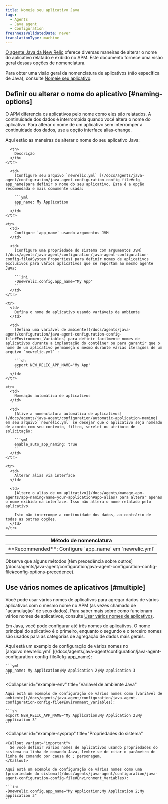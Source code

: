 ```yaml
---
title: Nomeie seu aplicativo Java
tags:
  - Agents
  - Java agent
  - Configuration
freshnessValidatedDate: never
translationType: machine
---
```


[O agente Java da New Relic](/docs/agents/java-agent/getting-started/introduction-new-relic-java) oferece diversas maneiras de alterar o nome do aplicativo relatado e exibido no APM. Este documento fornece uma visão geral dessas opções de nomenclatura.

Para obter uma visão geral da nomenclatura de aplicativos <InlinePopover type="apm"/>(não específica de Java), consulte [Nomeie seu aplicativo](/docs/agents/manage-apm-agents/app-naming/name-your-application).

## Definir ou alterar o nome do aplicativo [#naming-options]

O APM diferencia os aplicativos pelo nome como eles são relatados. A continuidade dos dados é interrompida quando você altera o nome do aplicativo. Para alterar o nome de um aplicativo sem interromper a continuidade dos dados, use a opção interface alias-change.

Aqui estão as maneiras de alterar o nome do seu aplicativo Java:

<table>
  <thead>
    <tr>
      <th style={{ width: "200px" }}>
        Método de nomenclatura
      </th>

      <th>
        Descrição
      </th>
    </tr>
  </thead>

  <tbody>
    <tr>
      <td>
        <DNT>**Recommended**</DNT>: Configure `app_name` em `newrelic.yml`
      </td>

      <td>
        [Configure seu arquivo `newrelic.yml` ](/docs/agents/java-agent/configuration/java-agent-configuration-config-file#cfg-app_name)para definir o nome do seu aplicativo. Esta é a opção recomendada e mais comumente usada:

        ```yml
        app_name: My Application
        ```
      </td>
    </tr>

    <tr>
      <td>
        Configure `app_name` usando argumentos JVM
      </td>

      <td>
        [Configure uma propriedade do sistema com argumentos JVM](/docs/agents/java-agent/configuration/java-agent-configuration-config-file#System_Properties) para definir nomes de aplicativos exclusivos para vários aplicativos que se reportam ao mesmo agente Java:

        ```ini
        -Dnewrelic.config.app_name="My App"
        ```
      </td>
    </tr>

    <tr>
      <td>
        Defina o nome do aplicativo usando variáveis de ambiente
      </td>

      <td>
        [Defina uma variável de ambiente](/docs/agents/java-agent/configuration/java-agent-configuration-config-file#Environment_Variables) para definir facilmente nomes de aplicativos durante a implantação do contêiner ou para garantir que o nome de um aplicativo permaneça o mesmo durante várias iterações de um arquivo `newrelic.yml` :

        ```sh
        export NEW_RELIC_APP_NAME="My App"
        ```
      </td>
    </tr>

    <tr>
      <td>
        Nomeação automática de aplicativos
      </td>

      <td>
        [Ative a nomenclatura automática de aplicativos](/docs/agents/java-agent/configuration/automatic-application-naming) em seu arquivo `newrelic.yml` se desejar que o aplicativo seja nomeado de acordo com seu contexto, filtro, servlet ou atributo de solicitação:

        ```yml
        enable_auto_app_naming: true
        ```
      </td>
    </tr>

    <tr>
      <td>
        Alterar alias via interface
      </td>

      <td>
        [Altere o alias de um aplicativo](/docs/agents/manage-apm-agents/app-naming/name-your-application#app-alias) para alterar apenas o nome exibido na interface. Isso não altera o nome relatado pelo aplicativo.

        Isto não interrompe a continuidade dos dados, ao contrário de todas as outras opções.
      </td>
    </tr>
  </tbody>
</table>

<Callout variant="tip">
  Observe que alguns métodos [têm precedência sobre outros](/docs/agents/java-agent/configuration/java-agent-configuration-config-file#config-options-precedence).
</Callout>

## Use vários nomes de aplicativos [#multiple]

Você pode usar vários nomes de aplicativos para agregar dados de vários aplicativos com o mesmo nome no APM (às vezes chamado de "acumulação" de seus dados). Para saber mais sobre como funcionam vários nomes de aplicativos, consulte [Usar vários nomes de aplicativos](/docs/agents/manage-apm-agents/app-naming/use-multiple-names-app).

Em Java, você pode configurar até três nomes de aplicativos. O nome principal do aplicativo é o primeiro, enquanto o segundo e o terceiro nomes são usados para as categorias de agregação de dados mais gerais.

<CollapserGroup>
  <Collapser
    id="example-yml"
    title="Arquivo de configuração Java"
  >
    Aqui está um exemplo de configuração de vários nomes no [arquivo`newrelic.yml` ](/docs/agents/java-agent/configuration/java-agent-configuration-config-file#cfg-app_name):

    ```yml
    app_name: My Application;My Application 2;My application 3
    ```
  </Collapser>

  <Collapser
    id="example-env"
    title="Variável de ambiente Java"
  >
    Aqui está um exemplo de configuração de vários nomes como [variável de ambiente](/docs/agents/java-agent/configuration/java-agent-configuration-config-file#Environment_Variables):

    ```sh
    export NEW_RELIC_APP_NAME="My Application;My Application 2;My application 3"
    ```
  </Collapser>

  <Collapser
    id="example-sysprop"
    title="Propriedades do sistema"
  >
    <Callout variant="important">
      Se você definir vários nomes de aplicativos usando propriedades do sistema na linha de comando Java, lembre-se de citar o parâmetro de linha de comando por causa do ; personagem.
    </Callout>

    Aqui está um exemplo de configuração de vários nomes como uma [propriedade do sistema](/docs/agents/java-agent/configuration/java-agent-configuration-config-file#Environment_Variables):

    ```ini
    -Dnewrelic.config.app_name="My Application;My Application 2;My application 3"
    ```
  </Collapser>
</CollapserGroup>